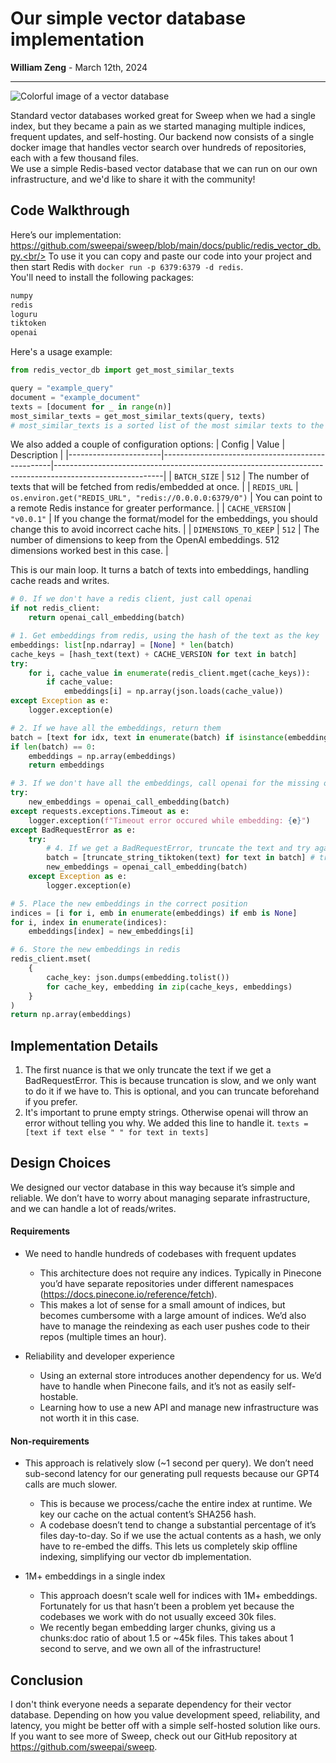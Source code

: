 # Our simple vector database implementation
**William Zeng** - March 12th, 2024

---
<div style={{ display: "flex", justifyContent: "center", alignItems: "center" }}>
    <img src="/covers/vector-db-implementation.png" alt="Colorful image of a vector database" style={{ width: "800px" }} />
</div>

Standard vector databases worked great for Sweep when we had a single index, but they became a pain as we started managing multiple indices, frequent updates, and self-hosting. Our backend now consists of a single docker image that handles vector search over hundreds of repositories, each with a few thousand files. <br/>
We use a simple Redis-based vector database that we can run on our own infrastructure, and we'd like to share it with the community!

## Code Walkthrough
Here’s our implementation: https://github.com/sweepai/sweep/blob/main/docs/public/redis_vector_db.py.<br/>
To use it you can copy and paste our code into your project and then start Redis with `docker run -p 6379:6379 -d redis`.<br/>
You'll need to install the following packages:<br/>
```requirements.txt
numpy
redis
loguru
tiktoken
openai
```

Here's a usage example:<br/>
```python
from redis_vector_db import get_most_similar_texts

query = "example_query"
document = "example_document"
texts = [document for _ in range(n)]
most_similar_texts = get_most_similar_texts(query, texts)
# most_similar_texts is a sorted list of the most similar texts to the query
```

We also added a couple of configuration options:
| Config             | Value                                            | Description                                                                                             |
|-----------------------|--------------------------------------------------|---------------------------------------------------------------------------------------------------------|
| `BATCH_SIZE`          | `512`                                            | The number of texts that will be fetched from redis/embedded at once. |
| `REDIS_URL`           | `os.environ.get("REDIS_URL", "redis://0.0.0.0:6379/0")` | You can point to a remote Redis instance for greater performance. |
| `CACHE_VERSION`       | `"v0.0.1"`                                       | If you change the format/model for the embeddings, you should change this to avoid incorrect cache hits. |
| `DIMENSIONS_TO_KEEP`  | `512`                                            | The number of dimensions to keep from the OpenAI embeddings. 512 dimensions worked best in this case.  |

This is our main loop. It turns a batch of texts into embeddings, handling cache reads and writes.
```python
# 0. If we don't have a redis client, just call openai
if not redis_client:
    return openai_call_embedding(batch)

# 1. Get embeddings from redis, using the hash of the text as the key
embeddings: list[np.ndarray] = [None] * len(batch)
cache_keys = [hash_text(text) + CACHE_VERSION for text in batch]
try:
    for i, cache_value in enumerate(redis_client.mget(cache_keys)):
        if cache_value:
            embeddings[i] = np.array(json.loads(cache_value))
except Exception as e:
    logger.exception(e)

# 2. If we have all the embeddings, return them
batch = [text for idx, text in enumerate(batch) if isinstance(embeddings[idx], type(None))]
if len(batch) == 0:
    embeddings = np.array(embeddings)
    return embeddings

# 3. If we don't have all the embeddings, call openai for the missing ones
try:
    new_embeddings = openai_call_embedding(batch)
except requests.exceptions.Timeout as e:
    logger.exception(f"Timeout error occured while embedding: {e}")
except BadRequestError as e:
    try:
        # 4. If we get a BadRequestError, truncate the text and try again
        batch = [truncate_string_tiktoken(text) for text in batch] # truncation is slow, so we only do it if we have to
        new_embeddings = openai_call_embedding(batch)
    except Exception as e:
        logger.exception(e)

# 5. Place the new embeddings in the correct position
indices = [i for i, emb in enumerate(embeddings) if emb is None]
for i, index in enumerate(indices):
    embeddings[index] = new_embeddings[i]

# 6. Store the new embeddings in redis
redis_client.mset(
    {
        cache_key: json.dumps(embedding.tolist())
        for cache_key, embedding in zip(cache_keys, embeddings)
    }
)
return np.array(embeddings)
```

## Implementation Details
1. The first nuance is that we only truncate the text if we get a BadRequestError. This is because truncation is slow, and we only want to do it if we have to. This is optional, and you can truncate beforehand if you prefer.
2. It's important to prune empty strings. Otherwise openai will throw an error without telling you why. We added this line to handle it. 
    `texts = [text if text else " " for text in texts]`

## Design Choices
We designed our vector database in this way because it’s simple and reliable. We don’t have to worry about managing separate infrastructure, and we can handle a lot of reads/writes.

#### Requirements 

- We need to handle hundreds of codebases with frequent updates
    - This architecture does not require any indices. Typically in Pinecone you’d have separate repositories under different namespaces (https://docs.pinecone.io/reference/fetch).
    - This makes a lot of sense for a small amount of indices, but becomes cumbersome with a large amount of indices. We’d also have to manage the reindexing as each user pushes code to their repos (multiple times an hour).

- Reliability and developer experience
    - Using an external store introduces another dependency for us. We’d have to handle when Pinecone fails, and it’s not as easily self-hostable.
    - Learning how to use a new API and manage new infrastructure was not worth it in this case.

#### Non-requirements
- This approach is relatively slow (~1 second per query). We don’t need sub-second latency for our generating pull requests because our GPT4 calls are much slower. 
    - This is because we process/cache the entire index at runtime. We key our cache on the actual content’s SHA256 hash.
    - A codebase doesn’t tend to change a substantial percentage of it’s files day-to-day. So if we use the actual contents as a hash, we only have to re-embed the diffs. This lets us completely skip offline indexing, simplifying our vector db implementation.

- 1M+ embeddings in a single index
    - This approach doesn’t scale well for indices with 1M+ embeddings. Fortunately for us that hasn’t been a problem yet because the codebases we work with do not usually exceed 30k files.
    - We recently began embedding larger chunks, giving us a chunks:doc ratio of about 1.5 or ~45k files. This takes about 1 second to serve, and we own all of the infrastructure!

## Conclusion
I don't think everyone needs a separate dependency for their vector database. Depending on how you value development speed, reliability, and latency, you might be better off with a simple self-hosted solution like ours.
If you want to see more of Sweep, check out our GitHub repository at https://github.com/sweepai/sweep.